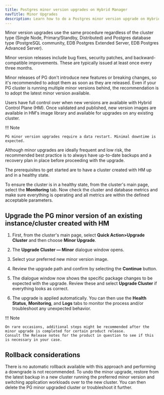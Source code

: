 ```yaml
---
title: Postgres minor version upgrades on Hybrid Manager
navTitle: Minor Upgrades
description: Learn how to do a Postgres minor version upgrade on Hybrid Manager
---
```


Minor version upgrades use the same procedure regardless of the cluster type (Single Node, Primary/Standby, Distributed) and Postgres database type (PostgreSQL community, EDB Postgres Extended Server, EDB Postgres Advanced Server).

Minor version releases include bug fixes, security patches, and backward-compatible improvements.
These are typically issued at least once every three months. 

Minor releases of PG don't introduce new features or breaking changes, so it's recommended to adopt them as soon as they are released.
Even if your PG cluster is running multiple minor versions behind, the recommendation is to adopt the latest minor version available.

Users have full control over when new versions are available with Hybrid Control Plane (HM).
Once validated and published, new version images are available in HM's image library and available for upgrades on any existing cluster.

!!! Note

    PG minor version upgrades require a data restart. Minimal downtime is expected.

Although minor upgrades are ideally frequent and low risk, the recommended best practice is to always have up-to-date backups and a recovery plan in place before proceeding with the upgrade.

The prerequisites to get started are to have a cluster created with HM up and in a healthy state.

To ensure the cluster is in a healthy state, from the cluster's main page, select the **Monitoring** tab.
Now check the cluster and database metrics and make sure everything is operating and all metrics are within the defined acceptable parameters.

## Upgrade the PG minor version of an existing instance/cluster created with HM

1.  First, from the cluster's main page, select **Quick Action>Upgrade Cluster** and then choose **Minor Upgrade**.

1.  The **Upgrade Cluster &mdash; Minor** dialogue window opens.

1.  Select your preferred new minor version image.

1.  Review the upgrade path and confirm by selecting the **Continue** button.

1. The dialogue window now shows the specific package changes to be expected with the upgrade.
   Review these and select **Upgrade Cluster** if everything looks as correct.

1.  The upgrade is applied automatically. 
    You can then use the **Health Status**, **Monitoring**, and **Logs** tabs to monitor the process and/or troubleshoot any unexpected behavior.

!!! Note

    On rare occasions, additional steps might be recommended after the minor upgrade is completed for certain product release. 
    Consult the Release notes for the product in question to see if this is necessary in your case.

## Rollback considerations

There is no automatic rollback available with this approach and performing a downgrade is not recommended. 
To undo the minor upgrade, restore from the latest backup in a new cluster running the preferred minor version and switching application workloads over to the new cluster.
You can then delete the PG minor upgraded cluster or troubleshoot it further.
